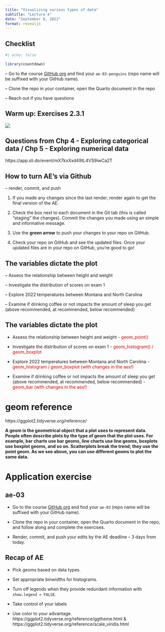 ```yaml
---
title: "Visualizing various types of data"
subtitle: "Lecture 4"
date: "September 8, 2022"
format: revealjs
---
```



## Checklist 

```r
#| echo: false

library(countdown)
```

-- Go to the course [GitHub org](https://github.com/sta199-f22-2) and find your `ae-03-penguins` (repo name will be suffixed with your GitHub name).

--   Clone the repo in your container, open the Quarto document in the repo

-- Reach out if you have questions

## Warm up: Exercises 2.3.1

![](images/03-Grammer-of-Graphics/what'swrong.png){fig-align="center"}

## Questions from Chp 4 - Exploring categorical data / Chp 5 - Exploring numerical data

https://app.sli.do/event/mX7kxXxd49tL4VS9iwCa2T



## How to turn AE's via Github

-- render, commit, and push

1.  If you made any changes since the last render, render again to get the final version of the AE.

2.  Check the box next to each document in the Git tab (this is called "staging" the changes). Commit the changes you made using an simple and informative message.

3.  Use the **green arrow** to push your changes to your repo on GitHub.

4.  Check your repo on GitHub and see the updated files. Once your updated files are in your repo on GitHub, you're good to go!


## The variables dictate the plot

-- Assess the relationship between height and weight 

-- Investigate the distribution of scores on exam 1

-- Explore 2022 temperatures between Montana and North Carolina

-- Examine if drinking coffee or not impacts the amount of sleep you get (above recommended, at recommended, below recommended)

## The variables dictate the plot

- Assess the relationship between height and weight - [geom_point()]{style="color:#cc0000"}

- Investigate the distribution of scores on exam 1 - [geom_histogram() / geom_boxplot]{style="color:#cc0000"}

- Explore 2022 temperatures between Montana and North Carolina - [geom_histogram / geom_boxplot (with changes in the aes!)]{style="color:#cc0000"} 

- Examine if drinking coffee or not impacts the amount of sleep you get (above recommended, at recommended, below recommended) - [geom_bar (with changes in the aes!)]{style="color:#cc0000"}

# geom reference 

https://ggplot2.tidyverse.org/reference/

**A geom is the geometrical object that a plot uses to represent data. People often describe plots by the type of geom that the plot uses. For example, bar charts use bar geoms, line charts use line geoms, boxplots use boxplot geoms, and so on. Scatterplots break the trend; they use the point geom. As we see above, you can use different geoms to plot the same data. ** 

# Application exercise

## ae-03
-   Go to the course [GitHub org](https://github.com/sta199-f22-2) and find your `ae-03` (repo name will be suffixed with your GitHub name).

-   Clone the repo in your container, open the Quarto document in the repo, and follow along and complete the exercises.

-   Render, commit, and push your edits by the AE deadline -- 3 days from today.

## Recap of AE {.smaller}

-   Pick geoms based on data types.

-   Set appropriate binwidths for histograms.

-   Turn off legends when they provide redundant information with `show.legend = FALSE`.

-   Take control of your labels

-   Use color to your advantage. https://ggplot2.tidyverse.org/reference/ggtheme.html \& \n https://ggplot2.tidyverse.org/reference/scale_viridis.html